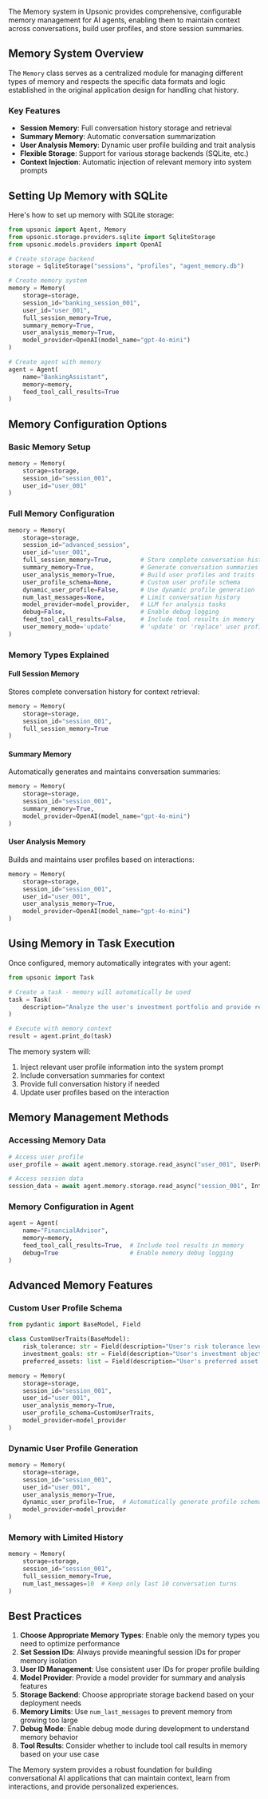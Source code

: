 
The Memory system in Upsonic provides comprehensive, configurable memory management for AI agents, enabling them to maintain context across conversations, build user profiles, and store session summaries.

## Memory System Overview

The `Memory` class serves as a centralized module for managing different types of memory and respects the specific data formats and logic established in the original application design for handling chat history.

### Key Features

- **Session Memory**: Full conversation history storage and retrieval
- **Summary Memory**: Automatic conversation summarization
- **User Analysis Memory**: Dynamic user profile building and trait analysis
- **Flexible Storage**: Support for various storage backends (SQLite, etc.)
- **Context Injection**: Automatic injection of relevant memory into system prompts

## Setting Up Memory with SQLite

Here's how to set up memory with SQLite storage:

```python
from upsonic import Agent, Memory
from upsonic.storage.providers.sqlite import SqliteStorage
from upsonic.models.providers import OpenAI

# Create storage backend
storage = SqliteStorage("sessions", "profiles", "agent_memory.db")

# Create memory system
memory = Memory(
    storage=storage,
    session_id="banking_session_001",
    user_id="user_001",
    full_session_memory=True,
    summary_memory=True,
    user_analysis_memory=True,
    model_provider=OpenAI(model_name="gpt-4o-mini")
)

# Create agent with memory
agent = Agent(
    name="BankingAssistant",
    memory=memory,
    feed_tool_call_results=True
)
```

## Memory Configuration Options

### Basic Memory Setup

```python
memory = Memory(
    storage=storage,
    session_id="session_001",
    user_id="user_001"
)
```

### Full Memory Configuration

```python
memory = Memory(
    storage=storage,
    session_id="advanced_session",
    user_id="user_001",
    full_session_memory=True,        # Store complete conversation history
    summary_memory=True,             # Generate conversation summaries
    user_analysis_memory=True,       # Build user profiles and traits
    user_profile_schema=None,        # Custom user profile schema
    dynamic_user_profile=False,      # Use dynamic profile generation
    num_last_messages=None,          # Limit conversation history
    model_provider=model_provider,   # LLM for analysis tasks
    debug=False,                     # Enable debug logging
    feed_tool_call_results=False,    # Include tool results in memory
    user_memory_mode='update'        # 'update' or 'replace' user profiles
)
```

### Memory Types Explained

#### Full Session Memory
Stores complete conversation history for context retrieval:

```python
memory = Memory(
    storage=storage,
    session_id="session_001",
    full_session_memory=True
)
```

#### Summary Memory
Automatically generates and maintains conversation summaries:

```python
memory = Memory(
    storage=storage,
    session_id="session_001",
    summary_memory=True,
    model_provider=OpenAI(model_name="gpt-4o-mini")
)
```

#### User Analysis Memory
Builds and maintains user profiles based on interactions:

```python
memory = Memory(
    storage=storage,
    session_id="session_001",
    user_id="user_001",
    user_analysis_memory=True,
    model_provider=OpenAI(model_name="gpt-4o-mini")
)
```

## Using Memory in Task Execution

Once configured, memory automatically integrates with your agent:

```python
from upsonic import Task

# Create a task - memory will automatically be used
task = Task(
    description="Analyze the user's investment portfolio and provide recommendations based on their risk tolerance and previous conversations."
)

# Execute with memory context
result = agent.print_do(task)
```

The memory system will:
1. Inject relevant user profile information into the system prompt
2. Include conversation summaries for context
3. Provide full conversation history if needed
4. Update user profiles based on the interaction

## Memory Management Methods

### Accessing Memory Data

```python
# Access user profile
user_profile = await agent.memory.storage.read_async("user_001", UserProfile)

# Access session data
session_data = await agent.memory.storage.read_async("session_001", InteractionSession)
```

### Memory Configuration in Agent

```python
agent = Agent(
    name="FinancialAdvisor",
    memory=memory,
    feed_tool_call_results=True,  # Include tool results in memory
    debug=True                    # Enable memory debug logging
)
```

## Advanced Memory Features

### Custom User Profile Schema

```python
from pydantic import BaseModel, Field

class CustomUserTraits(BaseModel):
    risk_tolerance: str = Field(description="User's risk tolerance level")
    investment_goals: str = Field(description="User's investment objectives")
    preferred_assets: list = Field(description="User's preferred asset classes")

memory = Memory(
    storage=storage,
    session_id="session_001",
    user_id="user_001",
    user_analysis_memory=True,
    user_profile_schema=CustomUserTraits,
    model_provider=model_provider
)
```

### Dynamic User Profile Generation

```python
memory = Memory(
    storage=storage,
    session_id="session_001",
    user_id="user_001",
    user_analysis_memory=True,
    dynamic_user_profile=True,  # Automatically generate profile schema
    model_provider=model_provider
)
```

### Memory with Limited History

```python
memory = Memory(
    storage=storage,
    session_id="session_001",
    full_session_memory=True,
    num_last_messages=10  # Keep only last 10 conversation turns
)
```

## Best Practices

1. **Choose Appropriate Memory Types**: Enable only the memory types you need to optimize performance
2. **Set Session IDs**: Always provide meaningful session IDs for proper memory isolation
3. **User ID Management**: Use consistent user IDs for proper profile building
4. **Model Provider**: Provide a model provider for summary and analysis features
5. **Storage Backend**: Choose appropriate storage backend based on your deployment needs
6. **Memory Limits**: Use `num_last_messages` to prevent memory from growing too large
7. **Debug Mode**: Enable debug mode during development to understand memory behavior
8. **Tool Results**: Consider whether to include tool call results in memory based on your use case

The Memory system provides a robust foundation for building conversational AI applications that can maintain context, learn from interactions, and provide personalized experiences.